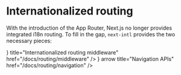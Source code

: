 
# Internationalized routing

With the introduction of the App Router, Next.js no longer provides integrated i18n routing. To fill in the gap, `next-intl` provides the two necessary pieces:

<div className="mt-8 flex flex-col gap-4 md:w-1/2">
  <Card
    arrow
    icon={<BoltIcon />}
    title="Internationalized routing middleware"
    href="/docs/routing/middleware"
  />
  <Card
    icon={<LinkIcon />}
    arrow
    title="Navigation APIs"
    href="/docs/routing/navigation"
  />
</div>
